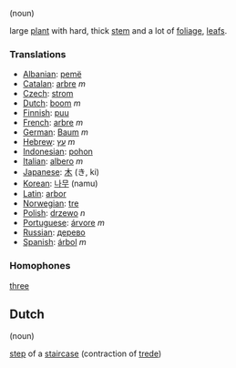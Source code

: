 (noun)

large [[plant]] with hard, thick [[stem]] and a lot of [[foliage]], [[leaf]]s.

===Translations===

*[[Albanian]]: [[pemë]]
*[[Catalan]]: [[arbre]] ''m''
*[[Czech]]: [[strom]]
*[[Dutch]]: [[boom]] ''m''
*[[Finnish]]: [[puu]]
*[[French]]: [[arbre]] ''m''
*[[German]]: [[Baum]] ''m''
*[[Hebrew]]: [[עץ]] ''m''
*[[Indonesian]]: [[pohon]]
*[[Italian]]: [[albero]] ''m''
*[[Japanese]]: [[木]] (き, ki)
*[[Korean]]: [[나무]] (namu)
*[[Latin]]: [[arbor]] 
*[[Norwegian]]: [[tre]]
*[[Polish]]: [[drzewo]] ''n''
*[[Portuguese]]: [[árvore]] ''m''
*[[Russian]]: [[дерево]]
*[[Spanish]]: [[árbol]] ''m''

===Homophones===

[[three]]

==Dutch==

(noun)

[[step]] of a [[staircase]] (contraction of [[trede]])